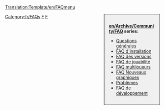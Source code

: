 <noinclude>[[Translation:Template/en/FAQmenu]]</noinclude><noinclude></noinclude><div style="float:right;width:150px;border:1px solid black;background:#F0F0F0;padding:15px;-moz-border-radius:5px;">
<span style="font-weight:bold">[[en/Archive/Community/FAQ]] series:</span>

* [[fr/Manual/FAQ Questions générales|Questions générales]]
* [[fr/Archive/Manual/FAQ d'installation|FAQ d'installation]]
* [[fr/Archive/Community/FAQ Versions OpenTTD|FAQ des versions]]
* [[fr/Manual/FAQ Jouabilité|FAQ de jouabilité]]
* [[fr/Manual/FAQ multijoueurs|FAQ multijoueurs]]
* [[fr/Archive/Community/FAQ NewGRF|FAQ Nouveaux graphiques]]
* [[fr/Archive/Community/FAQ Problèmes|Problèmes]]
* [[fr/Development/FAQ de développement|FAQ de développement]]
</div>
<includeonly>[[Category:fr/FAQs]]</includeonly><noinclude>

[[Category:fr/Modèles|F]][[Category:fr/Navigation|F]]
</noinclude>